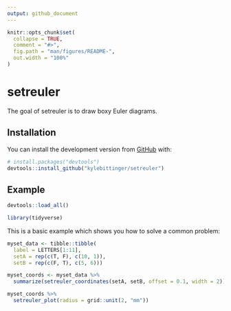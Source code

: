 ```yaml
---
output: github_document
---
```


<!-- README.md is generated from README.Rmd. Please edit that file -->

```r
knitr::opts_chunk$set(
  collapse = TRUE,
  comment = "#>",
  fig.path = "man/figures/README-",
  out.width = "100%"
)
```

# setreuler

<!-- badges: start -->
<!-- badges: end -->

The goal of setreuler is to draw boxy Euler diagrams.

## Installation

You can install the development version from [GitHub](https://github.com/) with:

``` r
# install.packages("devtools")
devtools::install_github("kylebittinger/setreuler")
```
## Example

```r
devtools::load_all()
```

```r
library(tidyverse)
```

This is a basic example which shows you how to solve a common problem:

```r
myset_data <- tibble::tibble(
  label = LETTERS[1:11],
  setA = rep(c(T, F), c(10, 1)),
  setB = rep(c(F, T), c(5, 6)))

myset_coords <- myset_data %>%
  summarize(setreuler_coordinates(setA, setB, offset = 0.1, width = 2))
```

```r
myset_coords %>%
  setreuler_plot(radius = grid::unit(2, "mm"))
```

